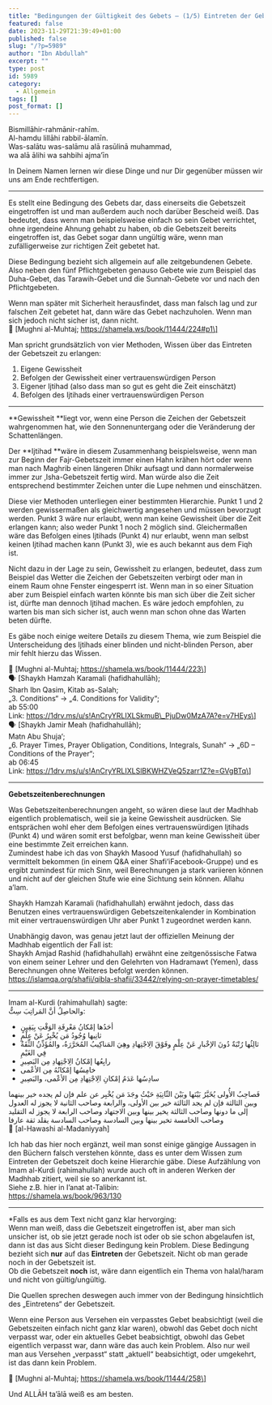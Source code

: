 ```yaml
---
title: "Bedingungen der Gültigkeit des Gebets – (1/5) Eintreten der Gebetszeit"
featured: false
date: 2023-11-29T21:39:49+01:00
published: false
slug: "/?p=5989"
author: "Ibn Abdullah"
excerpt: ""
type: post
id: 5989
category:
  - Allgemein
tags: []
post_format: []
---
```


Bismillāhir-rahmānir-rahīm.  
Al-hamdu lillāhi rabbil-ālamīn.  
Was-salātu was-salāmu alā rasūlinā muhammad,  
wa alā ālihi wa sahbihi ajma’īn

In Deinem Namen lernen wir diese Dinge und nur Dir gegenüber müssen wir uns am Ende rechtfertigen.

---

Es stellt eine Bedingung des Gebets dar, dass einerseits die Gebetszeit eingetroffen ist und man außerdem auch noch darüber Bescheid weiß. Das bedeutet, dass wenn man beispielsweise einfach so sein Gebet verrichtet, ohne irgendeine Ahnung gehabt zu haben, ob die Gebetszeit bereits eingetroffen ist, das Gebet sogar dann ungültig wäre, wenn man zufälligerweise zur richtigen Zeit gebetet hat.

Diese Bedingung bezieht sich allgemein auf alle zeitgebundenen Gebete. Also neben den fünf Pflichtgebeten genauso Gebete wie zum Beispiel das Duha-Gebet, das Tarawih-Gebet und die Sunnah-Gebete vor und nach den Pflichtgebeten.

Wenn man später mit Sicherheit herausfindet, dass man falsch lag und zur falschen Zeit gebetet hat, dann wäre das Gebet nachzuholen. Wenn man sich jedoch nicht sicher ist, dann nicht.  
:green_book: \[Mughni al-Muhtaj; https://shamela.ws/book/11444/224#p1\]

Man spricht grundsätzlich von vier Methoden, Wissen über das Eintreten der Gebetszeit zu erlangen:

1. Eigene Gewissheit
2. Befolgen der Gewissheit einer vertrauenswürdigen Person
3. Eigener Ijtihad (also dass man so gut es geht die Zeit einschätzt)
4. Befolgen des Ijtihads einer vertrauenswürdigen Person

---

\*\*Gewissheit \*\*liegt vor, wenn eine Person die Zeichen der Gebetszeit wahrgenommen hat, wie den Sonnenuntergang oder die Veränderung der Schattenlängen.

Der \*\*Ijtihad \*\*wäre in diesem Zusammenhang beispielsweise, wenn man zur Beginn der Fajr-Gebetszeit immer einen Hahn krähen hört oder wenn man nach Maghrib einen längeren Dhikr aufsagt und dann normalerweise immer zur ‚Isha-Gebetszeit fertig wird. Man würde also die Zeit entsprechend bestimmter Zeichen unter die Lupe nehmen und einschätzen.

Diese vier Methoden unterliegen einer bestimmten Hierarchie. Punkt 1 und 2 werden gewissermaßen als gleichwertig angesehen und müssen bevorzugt werden. Punkt 3 wäre nur erlaubt, wenn man keine Gewissheit über die Zeit erlangen kann; also weder Punkt 1 noch 2 möglich sind. Gleichermaßen wäre das Befolgen eines Ijtihads (Punkt 4) nur erlaubt, wenn man selbst keinen Ijtihad machen kann (Punkt 3), wie es auch bekannt aus dem Fiqh ist.

Nicht dazu in der Lage zu sein, Gewissheit zu erlangen, bedeutet, dass zum Beispiel das Wetter die Zeichen der Gebetszeiten verbirgt oder man in einem Raum ohne Fenster eingesperrt ist. Wenn man in so einer Situation aber zum Beispiel einfach warten könnte bis man sich über die Zeit sicher ist, dürfte man dennoch Ijtihad machen. Es wäre jedoch empfohlen, zu warten bis man sich sicher ist, auch wenn man schon ohne das Warten beten dürfte.

Es gäbe noch einige weitere Details zu diesem Thema, wie zum Beispiel die Unterscheidung des Ijtihads einer blinden und nicht-blinden Person, aber mir fehlt hierzu das Wissen.

:green_book: \[Mughni al-Muhtaj; https://shamela.ws/book/11444/223\]  
:speaking_head: \[Shaykh Hamzah Karamali (hafidhahullāh);  
Sharh Ibn Qasim, Kitab as-Salah;  
„3. Conditions“ -&gt; „4. Conditions for Validity“;  
ab 55:00  
Link: https://1drv.ms/u/s!AnCryYRLIXLSkmuB\_PjuDw0MzA7A?e=v7HEys\]  
:speaking_head: \[Shaykh Jamir Meah (hafidhahullāh);  
Matn Abu Shuja‘;  
„6. Prayer Times, Prayer Obligation, Conditions, Integrals, Sunah“ -&gt; „6D – Conditions of the Prayer“;  
ab 06:45  
Link: https://1drv.ms/u/s!AnCryYRLIXLSlBKWHZVeQ5zarr1Z?e=GVgBTq\]

---

**Gebetszeitenberechnungen**

Was Gebetszeitenberechnungen angeht, so wären diese laut der Madhhab eigentlich problematisch, weil sie ja keine Gewissheit ausdrücken. Sie entsprächen wohl eher dem Befolgen eines vertrauenswürdigen Ijtihads (Punkt 4) und wären somit erst befolgbar, wenn man keine Gewissheit über eine bestimmte Zeit erreichen kann.  
Zumindest habe ich das von Shaykh Masood Yusuf (hafidhahullah) so vermittelt bekommen (in einem Q&amp;A einer Shafi’iFacebook-Gruppe) und es ergibt zumindest für mich Sinn, weil Berechnungen ja stark variieren können und nicht auf der gleichen Stufe wie eine Sichtung sein können. Allahu a’lam.

Shaykh Hamzah Karamali (hafidhahullah) erwähnt jedoch, dass das Benutzen eines vertrauenswürdigen Gebetszeitenkalender in Kombination mit einer vertrauenswürdigen Uhr aber Punkt 1 zugeordnet werden kann.

Unabhängig davon, was genau jetzt laut der offiziellen Meinung der Madhhab eigentlich der Fall ist:  
Shaykh Amjad Rashid (hafidhahullah) erwähnt eine zeitgenössische Fatwa von einem seiner Lehrer und den Gelehrten von Hadramawt (Yemen), dass Berechnungen ohne Weiteres befolgt werden können.  
https://islamqa.org/shafii/qibla-shafii/33442/relying-on-prayer-timetables/

---

Imam al-Kurdi (rahimahullah) sagte:  
والحاصِلُ أنَّ المَراتِبَ سِتٌّ:

- أحَدُها إمْكانُ مَعْرِفَةِ الوَقْتِ بِيَقِينٍ
- ثانِيها وُجُودُ مَن يُخْبِرُ عَنْ عِلْمٍ
- ثالِثُها رُتْبَةٌ دُونَ الإخْبارِ عَنْ عِلْمٍ وفَوْقَ الِاجْتِهادِ وهِيَ المَناكِيبُ المُحَرَّرَةُ، والمُؤَذِّنُ الثِّقَةُ فِي الغَيْمِ
- رابِعُها إمْكانُ الِاجْتِهادِ مِن البَصِيرِ
- خامِسُها إمْكانُهُ مِن الأعْمى
- سادِسُها عَدَمُ إمْكانِ الِاجْتِهادِ مِن الأعْمى، والبَصِيرِ

فَصاحِبُ الأُولى يُخَيَّرُ بَيْنَها وبَيْنَ الثّانِيَةِ حَيْثُ وجَدَ مَن يُخْبِر عن علم فإن لم يجده خير بينهما وبين الثالثة فإن لم يجد الثالثة خير بين الأولى، والرابعة وصاحب الثانية لا يجوز له العدول إلى ما دونها وصاحب الثالثة يخير بينها وبين الاجتهاد وصاحب الرابعة لا يجوز له التقليد وصاحب الخامسة تخير بينها وبين السادسة وصاحب السادسة يقلد ثقة عارفا  
:green_book: \[al-Hawashi al-Madaniyyah\]

Ich hab das hier noch ergänzt, weil man sonst einige gängige Aussagen in den Büchern falsch verstehen könnte, dass es unter dem Wissen zum Eintreten der Gebetszeit doch keine Hierarchie gäbe. Diese Aufzählung von Imam al-Kurdi (rahimahullah) wurde auch oft in anderen Werken der Madhhab zitiert, weil sie so anerkannt ist.  
Siehe z.B. hier in I’anat at-Talibin:  
https://shamela.ws/book/963/130

---

\*Falls es aus dem Text nicht ganz klar hervorging:  
Wenn man weiß, dass die Gebetszeit eingetroffen ist, aber man sich unsicher ist, ob sie jetzt gerade noch ist oder ob sie schon abgelaufen ist, dann ist das aus Sicht dieser Bedingung kein Problem. Diese Bedingung bezieht sich **nur** auf das **Eintreten** der Gebetszeit. Nicht ob man gerade noch in der Gebetszeit ist.  
Ob die Gebetszeit **noch** ist, wäre dann eigentlich ein Thema von halal/haram und nicht von gültig/ungültig.

Die Quellen sprechen deswegen auch immer von der Bedingung hinsichtlich des „Eintretens“ der Gebetszeit.

Wenn eine Person aus Versehen ein verpasstes Gebet beabsichtigt (weil die Gebetszeiten einfach nicht ganz klar waren), obwohl das Gebet doch nicht verpasst war, oder ein aktuelles Gebet beabsichtigt, obwohl das Gebet eigentlich verpasst war, dann wäre das auch kein Problem. Also nur weil man aus Versehen „verpasst“ statt „aktuell“ beabsichtigt, oder umgekehrt, ist das dann kein Problem.

:green_book: \[Mughni al-Muhtaj; https://shamela.ws/book/11444/258\]

Und ALLĀH ta’ālā weiß es am besten.
